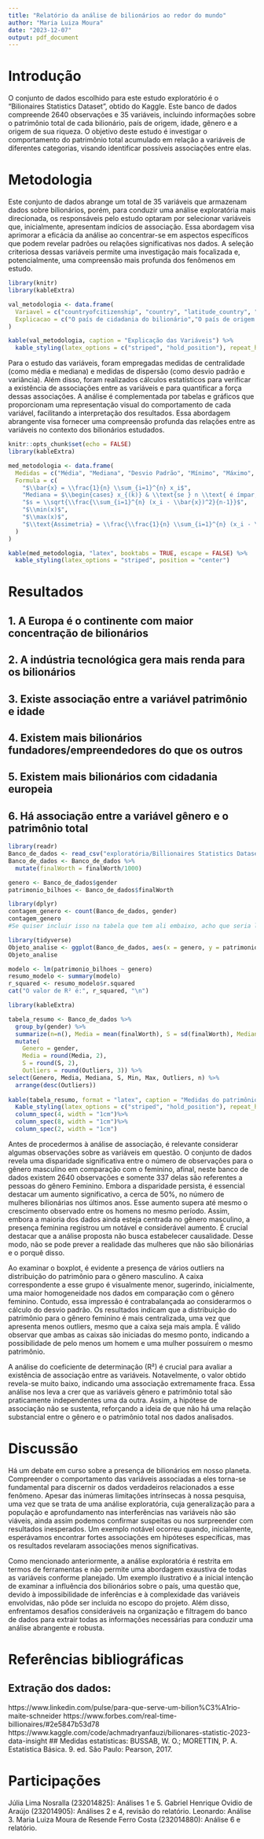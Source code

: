 ---
title: "Relatório da análise de bilionários ao redor do mundo"
author: "Maria Luiza Moura"
date: "2023-12-07"
output: pdf_document
---

# Introdução
\justify
 
  O conjunto de dados escolhido para este estudo exploratório é o "Bilionaires Statistics Dataset", obtido do Kaggle. Este banco de dados compreende 2640 observações e 35 variáveis, incluindo informações sobre o patrimônio total de cada bilionário, país de origem, idade, gênero e a origem de sua riqueza.
  O objetivo deste estudo é investigar o comportamento do patrimônio total acumulado em relação a variáveis de diferentes categorias, visando identificar possíveis associações entre elas.
  
# Metodologia
\justify
  Este conjunto de dados abrange um total de 35 variáveis que armazenam dados sobre bilionários, porém, para conduzir uma análise exploratória mais direcionada, os responsáveis pelo estudo optaram por selecionar variáveis que, inicialmente, apresentam indícios de associação. Essa abordagem visa aprimorar a eficácia da análise ao concentrar-se em aspectos específicos que podem revelar padrões ou relações significativas nos dados. A seleção criteriosa dessas variáveis permite uma investigação mais focalizada e, potencialmente, uma compreensão mais profunda dos fenômenos em estudo. 

```{r}
library(knitr)
library(kableExtra)

val_metodologia <- data.frame(
  Variavel = c("countryofcitizenship", "country", "latitude_country", "longitude_country", "industries", "source", "finalWorth", "age", "gender"),
  Explicacao = c("O país de cidadania do bilionário","O país de origem do bilionário", "Latitude geográfica do país do bilionário", "Longitude geográfica do país do bilionário","Setores de indústrias em que o bilionário está envolvido", "A fonte ou origem da riqueza do bilionário, como negócios próprios, herança, investimentos, etc", "A fortuna final do bilionário, indicando o valor total de sua riqueza em dólares", "A idade do bilionário", "Gênero do bilionário")
)

kable(val_metodologia, caption = "Explicação das Variáveis") %>%
  kable_styling(latex_options = c("striped", "hold_position"), repeat_header_text = TRUE)

```

  Para o estudo das variáveis, foram empregadas medidas de centralidade (como média e mediana) e medidas de dispersão (como desvio padrão e variância). Além disso, foram realizados cálculos estatísticos para verificar a existência de associações entre as variáveis e para quantificar a força dessas associações.
  A análise é complementada por tabelas e gráficos que proporcionam uma representação visual do comportamento de cada variável, facilitando a interpretação dos resultados. Essa abordagem abrangente visa fornecer uma compreensão profunda das relações entre as variáveis no contexto dos bilionários estudados.
  
```{r setup, include=FALSE}
knitr::opts_chunk$set(echo = FALSE)
library(kableExtra)

med_metodologia <- data.frame(
  Medidas = c("Média", "Mediana", "Desvio Padrão", "Mínimo", "Máximo", "Assimetria"),
  Formula = c(
    "$\\bar{x} = \\frac{1}{n} \\sum_{i=1}^{n} x_i$",
    "Mediana = $\\begin{cases} x_{(k)} & \\text{se } n \\text{ é ímpar,} \\\\ \\frac{1}{2} (x_{(k)} + x_{(k+1)}) & \\text{se } n \\text{ é par,} \\end{cases}$",
    "$s = \\sqrt{\\frac{\\sum_{i=1}^{n} (x_i - \\bar{x})^2}{n-1}}$",
    "$\\min(x)$",
    "$\\max(x)$",
    "$\\text{Assimetria} = \\frac{\\frac{1}{n} \\sum_{i=1}^{n} (x_i - \\bar{x})^3}{\\left(\\frac{1}{n} \\sum_{i=1}^{n} (x_i - \\bar{x})^2\\right)^{3/2}}$"
  )
)

kable(med_metodologia, "latex", booktabs = TRUE, escape = FALSE) %>%
  kable_styling(latex_options = "striped", position = "center")
``` 

# Resultados

## 1. A Europa é o continente com maior concentração de bilionários

## 2. A indústria tecnológica gera mais renda para os bilionários

## 3. Existe associação entre a variável patrimônio e idade

## 4. Existem mais bilionários fundadores/empreendedores do que os outros

## 5. Existem mais bilionários com cidadania europeia

## 6. Há associação entre a variável gênero e o patrimônio total
```{r, echo=FALSE}
library(readr)
Banco_de_dados <- read_csv("exploratória/Billionaires Statistics Dataset.csv")
Banco_de_dados <- Banco_de_dados %>%
  mutate(finalWorth = finalWorth/1000)

genero <- Banco_de_dados$gender
patrimonio_bilhoes <- Banco_de_dados$finalWorth
```

```{r, echo=FALSE}
library(dplyr)
contagem_genero <- count(Banco_de_dados, gender)
contagem_genero
#Se quiser incluir isso na tabela que tem ali embaixo, acho que seria legal. Entretanto sugeriram que eu mencionasse a quantidade e tirasse os valores daqui.
```

```{r, echo=FALSE}
library(tidyverse)
Objeto_analise <- ggplot(Banco_de_dados, aes(x = genero, y = patrimonio_bilhoes, color = gender)) + geom_boxplot() + scale_y_continuous(trans = "log10") + labs(title = " Boxplot: Gênero vs. patrimônio total em bilhões de dólares", x = "Gênero", y = "Patrimônios em bilhões")
Objeto_analise
```


```{r, echo=FALSE}
modelo <- lm(patrimonio_bilhoes ~ genero)
resumo_modelo <- summary(modelo)
r_squared <- resumo_modelo$r.squared
cat("O valor de R² é:", r_squared, "\n")
```


```{r, echo=FALSE}
library(kableExtra)

tabela_resumo <- Banco_de_dados %>%
  group_by(gender) %>%
  summarize(n=n(), Media = mean(finalWorth), S = sd(finalWorth), Mediana = median(finalWorth), Min = min(finalWorth), Max = max(finalWorth), Outliers = count_outliers(finalWorth/n)) %>%
  mutate(
    Genero = gender,
    Media = round(Media, 2),
    S = round(S, 2),
    Outliers = round(Outliers, 3)) %>%
select(Genero, Media, Mediana, S, Min, Max, Outliers, n) %>%
  arrange(desc(Outliers))
  
kable(tabela_resumo, format = "latex", caption = "Medidas do patrimônio total em Bilhões") %>%
  Kable_styling(latex_options = c("striped", "hold_position"), repeat_header_text = TRUE) %>%
  column_spec(4, width = "1cm")%>%
  column_spec(8, width = "1cm")%>%
  column_spec(2, width = "1cm")
```

  Antes de procedermos à análise de associação, é relevante considerar algumas observações sobre as variáveis em questão. O conjunto de dados revela uma disparidade significativa entre o número de observações para o gênero masculino em comparação com o feminino, afinal, neste banco de dados existem 2640 observações e somente 337 delas são referentes a pessoas do gênero Feminino. Embora a disparidade persista, é essencial destacar um aumento significativo, a cerca de 50%, no número de mulheres bilionárias nos últimos anos. Esse aumento supera até mesmo o crescimento observado entre os homens no mesmo período. Assim, embora a maioria dos dados ainda esteja centrada no gênero masculino, a presença feminina registrou um notável e considerável aumento. 
  É crucial destacar que a análise proposta não busca estabelecer causalidade. Desse modo, não se pode prever a realidade das mulheres que não são bilionárias e o porquê disso.

  Ao examinar o boxplot, é evidente a presença de vários outliers na distribuição do patrimônio para o gênero masculino. A caixa correspondente a esse grupo é visualmente menor, sugerindo, inicialmente, uma maior homogeneidade nos dados em comparação com o gênero feminino. Contudo, essa impressão é contrabalançada ao considerarmos o cálculo do desvio padrão. Os resultados indicam que a distribuição do patrimônio para o gênero feminino é mais centralizada, uma vez que apresenta menos outliers, mesmo que a caixa seja mais ampla. É válido observar que ambas as caixas são iniciadas do mesmo ponto, indicando a possibilidade de pelo menos um homem e uma mulher possuírem o mesmo patrimônio.  

  A análise do coeficiente de determinação (R²) é crucial para avaliar a existência de associação entre as variáveis. Notavelmente, o valor obtido revela-se muito baixo, indicando uma associação extremamente fraca. Essa análise nos leva a crer que as variáveis gênero e patrimônio total são praticamente independentes uma da outra. Assim, a hipótese de associação não se sustenta, reforçando a ideia de que não há uma relação substancial entre o gênero e o patrimônio total nos dados analisados. 
  

# Discussão
Há um debate em curso sobre a presença de bilionários em nosso planeta. Compreender o comportamento das variáveis associadas a eles torna-se fundamental para discernir os dados verdadeiros relacionados a esse fenômeno. Apesar das inúmeras limitações intrínsecas à nossa pesquisa, uma vez que se trata de uma análise exploratória, cuja generalização para a população e aprofundamento nas interferências nas variáveis não são viáveis, ainda assim podemos confirmar suspeitas ou nos surpreender com resultados inesperados. Um exemplo notável ocorreu quando, inicialmente, esperávamos encontrar fortes associações em hipóteses específicas, mas os resultados revelaram associações menos significativas.

Como mencionado anteriormente, a análise exploratória é restrita em termos de ferramentas e não permite uma abordagem exaustiva de todas as variáveis conforme planejado. Um exemplo ilustrativo é a inicial intenção de examinar a influência dos bilionários sobre o país, uma questão que, devido à impossibilidade de inferências e à complexidade das variáveis envolvidas, não pôde ser incluída no escopo do projeto. Além disso, enfrentamos desafios consideráveis na organização e filtragem do banco de dados para extrair todas as informações necessárias para conduzir uma análise abrangente e robusta.

# Referências bibliográficas
## Extração dos dados:
https://www.linkedin.com/pulse/para-que-serve-um-bilion%C3%A1rio-maite-schneider
https://www.forbes.com/real-time-billionaires/#2e5847b53d78
https://www.kaggle.com/code/achmadryanfauzi/bilionares-statistic-2023-data-insight
## Medidas estatísticas:
BUSSAB, W. O.; MORETTIN, P. A. Estatística Básica. 9. ed. São Paulo: Pearson, 2017.

# Participações
Júlia Lima Nosralla (232014825): Análises 1 e 5.
Gabriel Henrique Ovidio de Araújo (232014905): Análises 2 e 4, revisão do relatório.
Leonardo: Análise 3.
Maria Luiza Moura de Resende Ferro Costa (232014880): Análise 6 e relatório.
